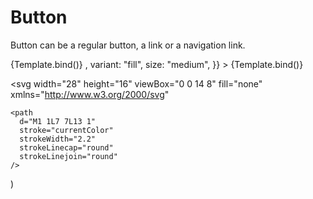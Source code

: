 

<Meta title="Components/Button" component={Button} />

# Button

Button can be a regular button, a link or a navigation link.

<Canvas>
  <Story
    name="Overview - link variant"
    args={{
      text: "Przykładowy tekst",
      href: "https://google.com",
      variant: "fill",
      size: "medium",
    }}
  >
    {Template.bind()}
  </Story>
  <Story
    name="Overview - button variant"
    args={{
      text: "Przykładowy tekst",
      iconEnd: <ArrowDownIcon />,
      variant: "fill",
      size: "medium",
    }}
  >
    {Template.bind()}
  </Story>
</Canvas>

<ArgsTable />


  <svg
    width="28"
    height="16"
    viewBox="0 0 14 8"
    fill="none"
    xmlns="http://www.w3.org/2000/svg"
  >
    <path
      d="M1 1L7 7L13 1"
      stroke="currentColor"
      strokeWidth="2.2"
      strokeLinecap="round"
      strokeLinejoin="round"
    />
  </svg>
)
